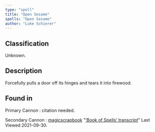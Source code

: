 ```yaml
---
type: "spell"
title: "Open Sesame"
spells: "Open Sesame"
author: "Luke Schierer"
---
```


## Classification

Unknown.

## Description

Forcefully pulls a door off its hinges and tears it into firewood.

## Found in

Primary Cannon
:   citation needed.

Secondary Cannon
:   [magicscrapbook](https://magicscrapbook.tumblr.com/)
    "[‘Book of Spells’ transcript](https://magicscrapbook.tumblr.com/post/162085200042/book-of-spells-transcript)"
    Last Viewed 2021-09-30.
